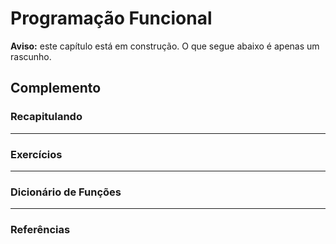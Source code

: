 # Programação Funcional

**Aviso:** este capítulo está em construção. O que segue abaixo é apenas um rascunho.



<div class="double-hrule"></div>

## Complemento {.unlisted .unnumbered}

### Recapitulando {-}


---

### Exercícios {-}


---

### Dicionário de Funções {-}


---

### Referências {-}

